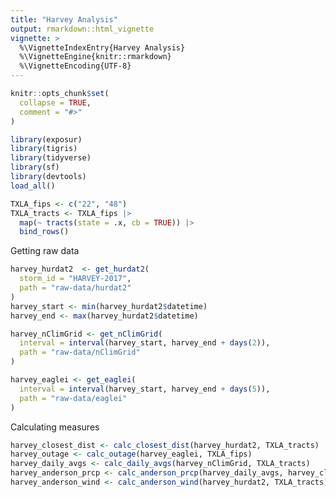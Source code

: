 ```yaml
---
title: "Harvey Analysis"
output: rmarkdown::html_vignette
vignette: >
  %\VignetteIndexEntry{Harvey Analysis}
  %\VignetteEngine{knitr::rmarkdown}
  %\VignetteEncoding{UTF-8}
---
```


```r
knitr::opts_chunk$set(
  collapse = TRUE,
  comment = "#>"
)
```

```r
library(exposur)
library(tigris)
library(tidyverse)
library(sf)
library(devtools)
load_all()
```

```r
TXLA_fips <- c("22", "48")
TXLA_tracts <- TXLA_fips |>
  map(~ tracts(state = .x, cb = TRUE)) |>
  bind_rows()
```

Getting raw data
```r
harvey_hurdat2  <- get_hurdat2(
  storm_id = "HARVEY-2017",
  path = "raw-data/hurdat2"
)
harvey_start <- min(harvey_hurdat2$datetime)
harvey_end <- max(harvey_hurdat2$datetime)

harvey_nClimGrid <- get_nClimGrid(
  interval = interval(harvey_start, harvey_end + days(2)),
  path = "raw-data/nClimGrid"
)

harvey_eaglei <- get_eaglei(
  interval = interval(harvey_start, harvey_end + days(5)),
  path = "raw-data/eaglei"
)
```

Calculating measures
```r
harvey_closest_dist <- calc_closest_dist(harvey_hurdat2, TXLA_tracts)
harvey_outage <- calc_outage(harvey_eaglei, TXLA_fips)
harvey_daily_avgs <- calc_daily_avgs(harvey_nClimGrid, TXLA_tracts)
harvey_anderson_prcp <- calc_anderson_prcp(harvey_daily_avgs, harvey_closest_dist)
harvey_anderson_wind <- calc_anderson_wind(harvey_hurdat2, TXLA_tracts)
```
